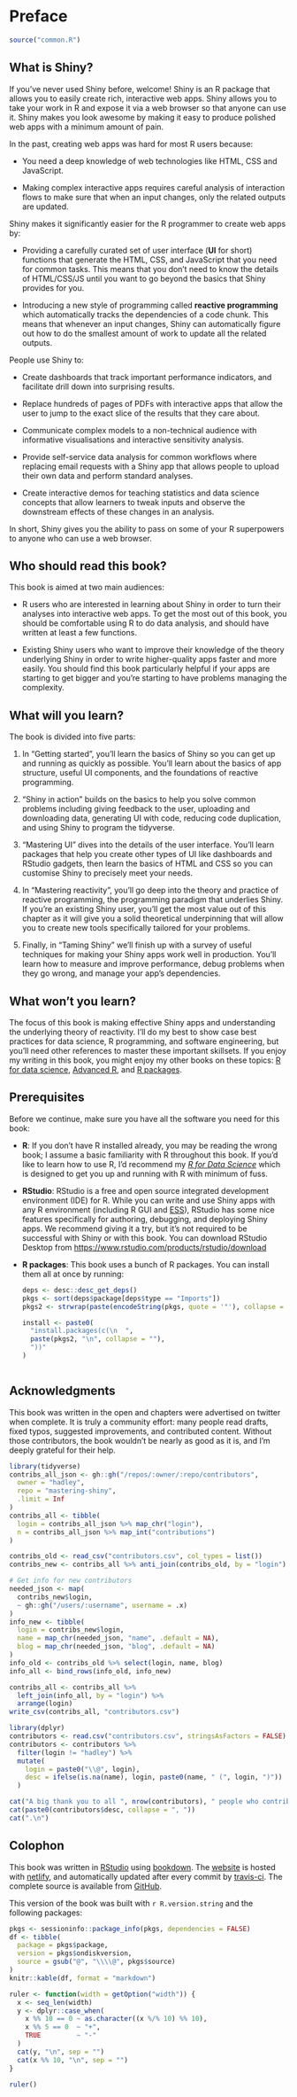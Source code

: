 # Preface

```r
source("common.R")
```

## What is Shiny?

If you've never used Shiny before, welcome! Shiny is an R package that allows you to easily create rich, interactive web apps. Shiny allows you to take your work in R and expose it via a web browser so that anyone can use it. Shiny makes you look awesome by making it easy to produce polished web apps with a minimum amount of pain.

In the past, creating web apps was hard for most R users because:

* You need a deep knowledge of web technologies like HTML, CSS and JavaScript. 

* Making complex interactive apps requires careful analysis of interaction
  flows to make sure that when an input changes, only the related outputs are 
  updated.

Shiny makes it significantly easier for the R programmer to create web apps by:

* Providing a carefully curated set of user interface (**UI** for short)
  functions that generate the HTML, CSS, and JavaScript that you need for 
  common tasks. This means that you don't need to know the details of 
  HTML/CSS/JS until you want to go beyond the basics that Shiny provides 
  for you.
  
* Introducing a new style of programming called __reactive programming__ which 
  automatically tracks the dependencies of a code chunk. This means that 
  whenever an input changes, Shiny can automatically figure out how to do the
  smallest amount of work to update all the related outputs.

People use Shiny to:

* Create dashboards that track important performance indicators, and facilitate
  drill down into surprising results.

* Replace hundreds of pages of PDFs with interactive apps that allow the 
  user to jump to the exact slice of the results that they care about.
  
* Communicate complex models to a non-technical audience with informative
  visualisations and interactive sensitivity analysis.

* Provide self-service data analysis for common workflows where replacing 
  email requests with a Shiny app that allows people to upload their own
  data and perform standard analyses.
  
* Create interactive demos for teaching statistics and data science concepts 
  that allow learners to tweak inputs and observe the downstream effects of 
  these changes in an analysis.

In short, Shiny gives you the ability to pass on some of your R superpowers to anyone who can use a web browser. 

## Who should read this book?

This book is aimed at two main audiences:

* R users who are interested in learning about Shiny in order to turn their
  analyses into interactive web apps. To get the most out of this book,
  you should be comfortable using R to do data analysis, and should have
  written at least a few functions.

* Existing Shiny users who want to improve their knowledge of the theory
  underlying Shiny in order to write higher-quality apps faster and more
  easily. You should find this book particularly helpful if your apps are
  starting to get bigger and you're starting to have problems managing the
  complexity.

## What will you learn?

The book is divided into five parts:

1.  In "Getting started", you'll learn the basics of Shiny so you can get up 
    and running as quickly as possible. You'll learn about the basics of app 
    structure, useful UI components, and the foundations of reactive 
    programming.
    
1.  "Shiny in action" builds on the basics to help you solve common problems
    including giving feedback to the user, uploading and downloading data,
    generating UI with code, reducing code duplication, and using Shiny to
    program the tidyverse.
    
1.  "Mastering UI" dives into the details of the user interface. You'll learn 
    packages that help you create other types of UI like dashboards and 
    RStudio gadgets, then learn the basics of HTML and CSS so you can customise 
    Shiny to precisely meet your needs.
    
1.  In "Mastering reactivity", you'll go deep into the theory and practice of 
    reactive programming, the programming paradigm that underlies Shiny. If 
    you're an existing Shiny user, you'll get the most value out of this 
    chapter as it will give you a solid theoretical underpinning that will 
    allow you to create new tools specifically tailored for your problems.

1.  Finally, in "Taming Shiny" we'll finish up with a survey of useful 
    techniques for making your Shiny apps work well in production. You'll learn 
    how to measure and improve performance, debug problems when they go wrong, 
    and manage your app's dependencies.

## What won't you learn?

The focus of this book is making effective Shiny apps and understanding the underlying theory of reactivity. I'll do my best to show case best practices for data science, R programming, and software engineering, but you'll need other references to master these important skillsets. If you enjoy my writing in this book, you might enjoy my other books on these topics: [R for data science](http://r4ds.had.co.nz/), [Advanced R](http://adv-r.hadley.nz/), and [R packages](http://r-pkgs.org/).

## Prerequisites {#prerequisites}

Before we continue, make sure you have all the software you need for this book:

*   __R__:  If you don't have R installed already, you may be reading the 
    wrong book; I assume a basic familiarity with R throughout this book.
    If you'd like to learn how to use R, I'd recommend my 
    [_R for Data Science_](https://r4ds.had.co.nz/) which is designed to get
    you up and running with R with minimum of fuss.

*   __RStudio__: RStudio is a free and open source integrated development 
    environment (IDE) for R. While you can write and use Shiny apps with any R 
    environment (including R GUI and [ESS](http://ess.r-project.org)), RStudio 
    has some nice features specifically for authoring, debugging, and deploying 
    Shiny apps. We recommend giving it a try, but it's not required to be 
    successful with Shiny or with this book. You can download RStudio Desktop
    from <https://www.rstudio.com/products/rstudio/download>

*   __R packages__: This book uses a bunch of R packages. You can install them 
    all at once by running:

    ```r
    deps <- desc::desc_get_deps()
    pkgs <- sort(deps$package[deps$type == "Imports"])
    pkgs2 <- strwrap(paste(encodeString(pkgs, quote = '"'), collapse = ", "), exdent = 2)
    
    install <- paste0(
      "install.packages(c(\n  ", 
      paste(pkgs2, "\n", collapse = ""), 
      "))"
    )
    ```
    
    ```r
    ```

## Acknowledgments

This book was written in the open and chapters were advertised on twitter when complete. It is truly a community effort: many people read drafts, fixed typos, suggested improvements, and contributed content. Without those contributors, the book wouldn't be nearly as good as it is, and I'm deeply grateful for their help. 

```r
library(tidyverse)
contribs_all_json <- gh::gh("/repos/:owner/:repo/contributors",
  owner = "hadley",
  repo = "mastering-shiny",
  .limit = Inf
)
contribs_all <- tibble(
  login = contribs_all_json %>% map_chr("login"),
  n = contribs_all_json %>% map_int("contributions")
)

contribs_old <- read_csv("contributors.csv", col_types = list())
contribs_new <- contribs_all %>% anti_join(contribs_old, by = "login")

# Get info for new contributors
needed_json <- map(
  contribs_new$login, 
  ~ gh::gh("/users/:username", username = .x)
)
info_new <- tibble(
  login = contribs_new$login,
  name = map_chr(needed_json, "name", .default = NA),
  blog = map_chr(needed_json, "blog", .default = NA)
)
info_old <- contribs_old %>% select(login, name, blog)
info_all <- bind_rows(info_old, info_new)

contribs_all <- contribs_all %>% 
  left_join(info_all, by = "login") %>% 
  arrange(login)
write_csv(contribs_all, "contributors.csv")
```

```r
library(dplyr)
contributors <- read.csv("contributors.csv", stringsAsFactors = FALSE)
contributors <- contributors %>% 
  filter(login != "hadley") %>% 
  mutate(
    login = paste0("\\@", login),
    desc = ifelse(is.na(name), login, paste0(name, " (", login, ")"))
  )

cat("A big thank you to all ", nrow(contributors), " people who contributed specific improvements via GitHub pull requests (in alphabetical order by username): ", sep = "")
cat(paste0(contributors$desc, collapse = ", "))
cat(".\n")
```

## Colophon

This book was written in [RStudio](http://www.rstudio.com/ide/) using [bookdown](http://bookdown.org/). The [website](http://mastering-shiny.org/) is hosted with [netlify](http://netlify.com/), and automatically updated after every commit by [travis-ci](https://travis-ci.org/). The complete source is available from [GitHub](https://github.com/hadley/mastering-shiny). 

This version of the book was built with `r R.version.string` and the following packages:

```r
pkgs <- sessioninfo::package_info(pkgs, dependencies = FALSE)
df <- tibble(
  package = pkgs$package,
  version = pkgs$ondiskversion,
  source = gsub("@", "\\\\@", pkgs$source)
)
knitr::kable(df, format = "markdown")
```

```r
ruler <- function(width = getOption("width")) {
  x <- seq_len(width)
  y <- dplyr::case_when(
    x %% 10 == 0 ~ as.character((x %/% 10) %% 10),
    x %% 5 == 0  ~ "+",
    TRUE         ~ "-"
  )
  cat(y, "\n", sep = "")
  cat(x %% 10, "\n", sep = "")
}
```
```r
ruler()
```
